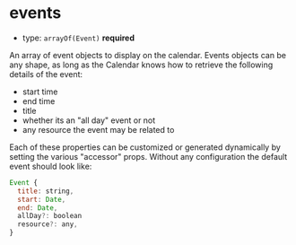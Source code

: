 
# events

- type: `arrayOf(Event)` **required**

An array of event objects to display on the calendar. Events objects
can be any shape, as long as the Calendar knows how to retrieve the
following details of the event:

- start time
- end time
- title
- whether its an "all day" event or not
- any resource the event may be related to

Each of these properties can be customized or generated dynamically by
setting the various "accessor" props. Without any configuration the default
event should look like:

```js
Event {
  title: string,
  start: Date,
  end: Date,
  allDay?: boolean
  resource?: any,
}
```

<Story id="props--events" />
